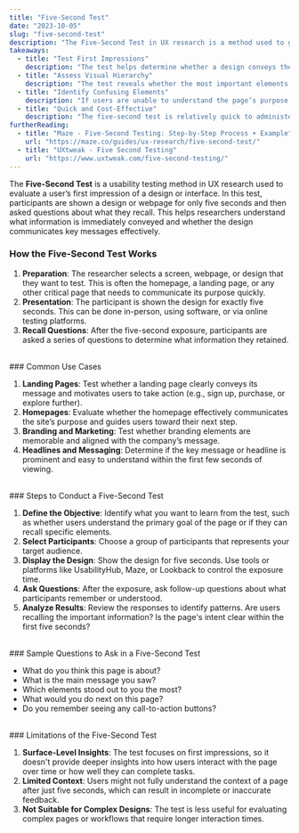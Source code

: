 ```yaml
---
title: "Five-Second Test"
date: "2023-10-05"
slug: "five-second-test"
description: "The Five-Second Test in UX research is a method used to gauge users’ first impressions of a design. Participants are shown an image of a screen for just five seconds and then asked questions about what they saw."
takeaways:
  - title: "Test First Impressions"
    description: "The test helps determine whether a design conveys the right message within a short time. First impressions are crucial because users typically decide whether to stay or leave a page in just a few seconds."
  - title: "Assess Visual Hierarchy"
    description: "The test reveals whether the most important elements (such as a call to action, key message, or branding) are easily noticed within the limited time frame."
  - title: "Identify Confusing Elements"
    description: "If users are unable to understand the page’s purpose within five seconds, it may indicate that the design is cluttered, the messaging is unclear, or the visual hierarchy needs improvement."
  - title: "Quick and Cost-Effective"
    description: "The five-second test is relatively quick to administer and analyze, making it a cost-effective method for gathering user feedback early in the design process."
furtherReading:
  - title: "Maze - Five-Second Testing: Step-by-Step Process + Example"
    url: "https://maze.co/guides/ux-research/five-second-test/"
  - title: "UXtweak - Five Second Testing"
    url: "https://www.uxtweak.com/five-second-testing/"
---
```



The **Five-Second Test** is a usability testing method in UX research used to evaluate a user’s first impression of a design or interface. In this test, participants are shown a design or webpage for only five seconds and then asked questions about what they recall. This helps researchers understand what information is immediately conveyed and whether the design communicates key messages effectively.
<br />
### How the Five-Second Test Works

1. **Preparation**: The researcher selects a screen, webpage, or design that they want to test. This is often the homepage, a landing page, or any other critical page that needs to communicate its purpose quickly.
2. **Presentation**: The participant is shown the design for exactly five seconds. This can be done in-person, using software, or via online testing platforms.
3. **Recall Questions**: After the five-second exposure, participants are asked a series of questions to determine what information they retained. 

<br />
### Common Use Cases

1. **Landing Pages**: Test whether a landing page clearly conveys its message and motivates users to take action (e.g., sign up, purchase, or explore further).
2. **Homepages**: Evaluate whether the homepage effectively communicates the site’s purpose and guides users toward their next step.
3. **Branding and Marketing**: Test whether branding elements are memorable and aligned with the company’s message.
4. **Headlines and Messaging**: Determine if the key message or headline is prominent and easy to understand within the first few seconds of viewing.
<br />
### Steps to Conduct a Five-Second Test

1. **Define the Objective**: Identify what you want to learn from the test, such as whether users understand the primary goal of the page or if they can recall specific elements.
2. **Select Participants**: Choose a group of participants that represents your target audience.
3. **Display the Design**: Show the design for five seconds. Use tools or platforms like UsabilityHub, Maze, or Lookback to control the exposure time.
4. **Ask Questions**: After the exposure, ask follow-up questions about what participants remember or understood.
5. **Analyze Results**: Review the responses to identify patterns. Are users recalling the important information? Is the page's intent clear within the first five seconds?
<br />
### Sample Questions to Ask in a Five-Second Test

- What do you think this page is about?
- What is the main message you saw?
- Which elements stood out to you the most?
- What would you do next on this page?
- Do you remember seeing any call-to-action buttons?
<br />
### Limitations of the Five-Second Test

1. **Surface-Level Insights**: The test focuses on first impressions, so it doesn't provide deeper insights into how users interact with the page over time or how well they can complete tasks.
2. **Limited Context**: Users might not fully understand the context of a page after just five seconds, which can result in incomplete or inaccurate feedback.
3. **Not Suitable for Complex Designs**: The test is less useful for evaluating complex pages or workflows that require longer interaction times.

